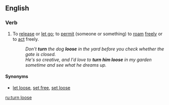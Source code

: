 ==English==

===Verb===
{{en-verb|head=[[to]] [[turn]] [[loose]]|turns loose|turning loose|turned loose}}

# {{context|transitive|idiomatic|lang=en}} To [[release]] or [[let go]]; to [[permit]] (someone or something) to [[roam]] [[freely]] or to [[act]] freely.
#: ''Don't '''turn''' the dog '''loose''' in the yard before you check whether the gate is closed.''
#: ''He's so creative, and I'd love to '''turn him loose''' in my garden sometime and see what he dreams up.''

====Synonyms====
* [[let loose]], [[set free]], [[set loose]]

[[ru:turn loose]]